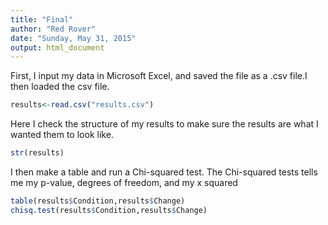 ```yaml
---
title: "Final"
author: "Red Rover"
date: "Sunday, May 31, 2015"
output: html_document
---
```

First, I input my data in Microsoft Excel, and saved the file as a .csv file.I then loaded the csv file.
```r
results<-read.csv("results.csv")

```
Here I check the structure of my results to make sure the results are what I wanted them to look like. 
```r
str(results)
```
I then make a table and run a Chi-squared test. The Chi-squared tests tells me my p-value, degrees of freedom, and my x squared
```r
table(results$Condition,results$Change)
chisq.test(results$Condition,results$Change)
```








